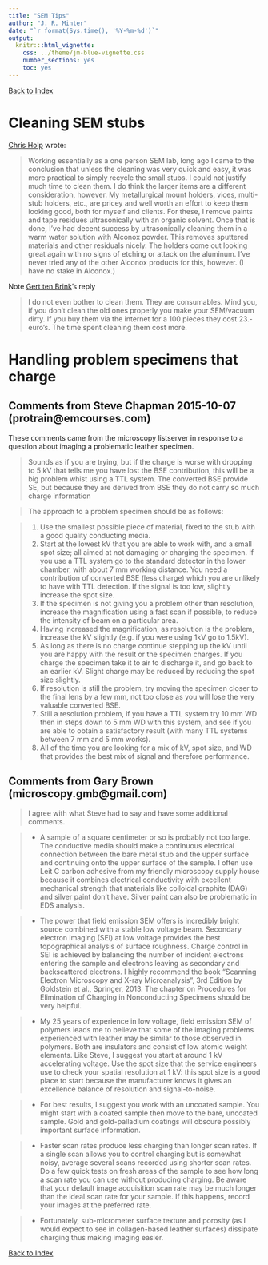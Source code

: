 ```yaml
---
title: "SEM Tips"
author: "J. R. Minter"
date: "`r format(Sys.time(), '%Y-%m-%d')`"
output:
  knitr:::html_vignette:
    css: ../theme/jm-blue-vignette.css
    number_sections: yes
    toc: yes
---
```

[Back to Index](../README.html)

# Cleaning SEM stubs

[Chris Holp](holpc@firstenergycorp.com) wrote:

> Working essentially as a one person SEM lab, long ago I came to the conclusion that unless the cleaning was very quick and easy, it was more practical to simply recycle the small stubs. I could not justify much time to clean them. I do think the larger items are a different consideration, however. My metallurgical mount holders, vices, multi-stub holders, etc., are pricey and well worth an effort to keep them looking good, both for myself and clients. For these, I remove paints and tape residues ultrasonically with an organic solvent. Once that is done, I've had decent success by ultrasonically cleaning them in a warm water solution with Alconox powder. This removes sputtered materials and other residuals nicely. The holders come out looking great again with no signs of etching or attack on the aluminum. I've never tried any of the other Alconox products for this, however. (I have no stake in Alconox.)

Note [Gert ten Brink](g.h.ten.brink@rug.nl)'s reply

> I do not even bother to clean them. They are consumables. Mind you, if you don't clean the old ones properly you make your SEM/vacuum dirty. If you buy them via the internet for a 100 pieces they cost 23.- euro's. The time spent cleaning them cost more.




# Handling problem specimens that charge

## Comments from Steve Chapman 2015-10-07 (protrain@emcourses.com)

These comments came from the microscopy listserver in response to a question about imaging a problematic leather specimen.

> Sounds as if you are trying, but if the charge is worse with dropping to 5 kV
that tells me you have lost the BSE contribution, this will be a big problem
whist using a TTL system. The converted BSE provide SE, but because they are
derived from BSE they do not carry so much charge information

> The approach to a problem specimen should be as follows:

> 1. Use the smallest possible piece of material, fixed to the stub with
a good quality conducting media.
> 2. Start at the lowest kV that you are able to work with, and a small
spot size; all aimed at not damaging or charging the specimen.  If you use a
TTL system go to the standard detector in the lower chamber, with about 7 mm
working distance.  You need a contribution of converted BSE (less charge)
which you are unlikely to have with TTL detection. If the signal is too low,
slightly increase the spot size.
> 3. If the specimen is not giving you a problem other than resolution,
increase the magnification using a fast scan if possible, to reduce the
intensity of beam on a particular area.
> 4. Having increased the magnification, as resolution is the problem,
increase the kV slightly (e.g. if you were using 1kV go to 1.5kV).
> 5. As long as there is no charge continue stepping up the kV until you
are happy with the result or the specimen charges.  If you charge the
specimen take it to air to discharge it, and go back to an earlier kV.
Slight charge may be reduced by reducing the spot size slightly.
> 6. If resolution is still the problem, try moving the specimen closer
to the final lens by a few mm, not too close as you will lose the very
valuable converted BSE.
> 7. Still a resolution problem, if you have a TTL system try 10 mm WD
then in steps down to 5 mm WD with this system, and see if you are able to
obtain a satisfactory result (with many TTL systems between 7 mm and 5 mm
works).
> 8. All of the time you are looking for a mix of kV, spot size, and WD
that provides the best mix of signal and therefore performance.

## Comments from Gary Brown (microscopy.gmb@gmail.com)

> I agree with what Steve had to say and have some additional comments.

> - A sample of a square centimeter or so is probably not too large.
The conductive media should make a continuous electrical connection
between the bare metal stub and the upper surface and continuing onto
the upper surface of the sample.  I often use Leit C carbon adhesive
from my friendly microscopy supply house because it combines
electrical conductivity with excellent mechanical strength that
materials like colloidal graphite (DAG) and silver paint don't have.
Silver paint can also be problematic in EDS analysis.

> -  The power that field emission SEM offers is incredibly bright
source combined with a stable low voltage beam.  Secondary electron
imaging (SEI) at low voltage provides the best topographical analysis
of surface roughness.  Charge control in SEI is achieved by balancing
the number of incident electrons entering the sample and electrons
leaving as secondary and backscattered electrons.  I highly recommend
the book "Scanning Electron Microscopy and X-ray Microanalysis", 3rd
Edition by Goldstein et al., Springer, 2013.  The chapter on
Procedures for Elimination of Charging in Nonconducting Specimens
should be very helpful.

> -  My 25 years of experience in low voltage, field emission SEM of
polymers leads me to believe that some of the imaging problems
experienced with leather may be similar to those observed in polymers.
Both are insulators and consist of low atomic weight elements.  Like
Steve, I suggest you start at around 1 kV accelerating voltage.  Use
the spot size that the service engineers use to check your spatial
resolution at 1 kV: this spot size is a good place to start because
the manufacturer knows it gives an excellence balance of resolution
and signal-to-noise.

> -  For best results, I suggest you work with an uncoated sample.  You
might start with a coated sample then move to the bare, uncoated
sample.  Gold and gold-palladium coatings will obscure possibly
important surface information.

> -  Faster scan rates produce less charging than longer scan rates.
If a single scan allows you to control charging but is somewhat noisy,
average several scans recorded using shorter scan rates.  Do a few
quick tests on fresh areas of the sample to see how long a scan rate
you can use without producing charging.  Be aware that your default
image acquisition scan rate may be much longer than the ideal scan
rate for your sample. If this happens, record your images at the
preferred rate.

> -  Fortunately, sub-micrometer surface texture and porosity (as I
would expect to see in collagen-based leather surfaces) dissipate
charging thus making imaging easier.


[Back to Index](../README.html)